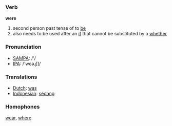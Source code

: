 === Verb ===

'''were''' 

# second person past tense of to [[be]]
# also needs to be used after an [[if]] that cannot be substituted by a [[whether]]

=== Pronunciation ===
*[[w:SAMPA|SAMPA]]: /'/
*[[w:IPA|IPA]]: /'wεəɻ]]/

=== Translations ===
*[[Dutch]]: [[was]]
*[[Indonesian]]: [[sedang]]

=== Homophones ===

[[wear]], [[where]]